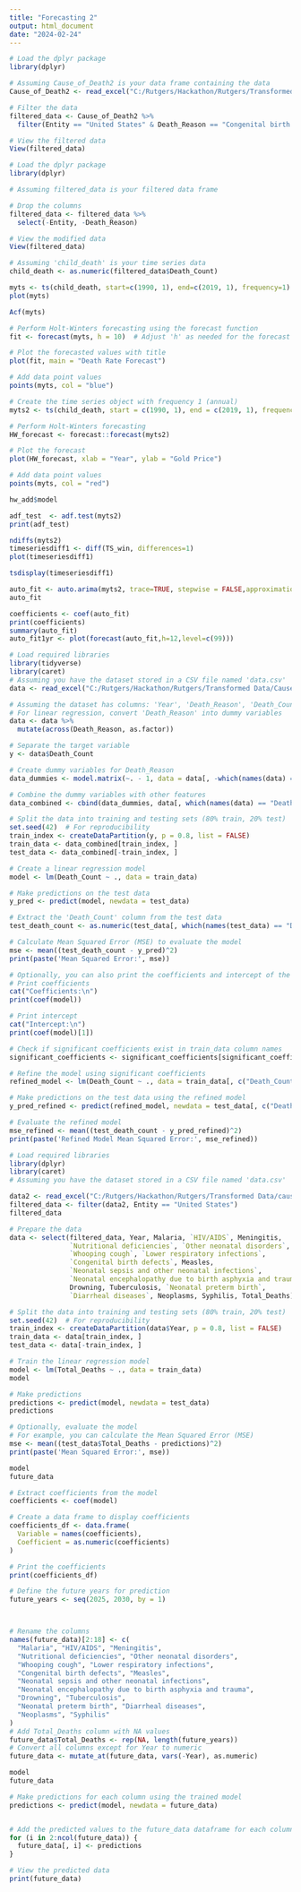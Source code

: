 ---
title: "Forecasting 2"
output: html_document
date: "2024-02-24"
---

```{r}
# Load the dplyr package
library(dplyr)

# Assuming Cause_of_Death2 is your data frame containing the data
Cause_of_Death2 <- read_excel("C:/Rutgers/Hackathon/Rutgers/Transformed Data/Cause of Death2.xlsx")

# Filter the data
filtered_data <- Cause_of_Death2 %>%
  filter(Entity == "United States" & Death_Reason == "Congenital birth defects")

# View the filtered data
View(filtered_data)


```

```{R}
# Load the dplyr package
library(dplyr)

# Assuming filtered_data is your filtered data frame

# Drop the columns
filtered_data <- filtered_data %>%
  select(-Entity, -Death_Reason)

# View the modified data
View(filtered_data)

```

```{R}

# Assuming 'child_death' is your time series data
child_death <- as.numeric(filtered_data$Death_Count)

myts <- ts(child_death, start=c(1990, 1), end=c(2019, 1), frequency=1)
plot(myts)

```
```{r}

Acf(myts)
```

```{R}
# Perform Holt-Winters forecasting using the forecast function
fit <- forecast(myts, h = 10)  # Adjust 'h' as needed for the forecast horizon

# Plot the forecasted values with title
plot(fit, main = "Death Rate Forecast")

# Add data point values
points(myts, col = "blue")
```

```{R}
# Create the time series object with frequency 1 (annual)
myts2 <- ts(child_death, start = c(1990, 1), end = c(2019, 1), frequency = 1)

# Perform Holt-Winters forecasting
HW_forecast <- forecast::forecast(myts2)

# Plot the forecast
plot(HW_forecast, xlab = "Year", ylab = "Gold Price")

# Add data point values
points(myts, col = "red")

```

```{r}

hw_add$model

```

```{R}
adf_test  <- adf.test(myts2)
print(adf_test)


```

```{R}

ndiffs(myts2)
timeseriesdiff1 <- diff(TS_win, differences=1)
plot(timeseriesdiff1)
```
```{R}
tsdisplay(timeseriesdiff1)


```
```{R}
auto_fit <- auto.arima(myts2, trace=TRUE, stepwise = FALSE,approximation = FALSE)
auto_fit

```
```{R}
coefficients <- coef(auto_fit)
print(coefficients)
summary(auto_fit)
auto_fit1yr <- plot(forecast(auto_fit,h=12,level=c(99)))
```

```{R}
# Load required libraries
library(tidyverse)
library(caret)
# Assuming you have the dataset stored in a CSV file named 'data.csv'
data <- read_excel("C:/Rutgers/Hackathon/Rutgers/Transformed Data/Cause of Death2.xlsx")

# Assuming the dataset has columns: 'Year', 'Death_Reason', 'Death_Count'
# For linear regression, convert 'Death_Reason' into dummy variables
data <- data %>%
  mutate(across(Death_Reason, as.factor))

# Separate the target variable
y <- data$Death_Count

# Create dummy variables for Death_Reason
data_dummies <- model.matrix(~. - 1, data = data[, -which(names(data) == "Death_Count")])

# Combine the dummy variables with other features
data_combined <- cbind(data_dummies, data[, which(names(data) == "Death_Count")])

# Split the data into training and testing sets (80% train, 20% test)
set.seed(42)  # For reproducibility
train_index <- createDataPartition(y, p = 0.8, list = FALSE)
train_data <- data_combined[train_index, ]
test_data <- data_combined[-train_index, ]

# Create a linear regression model
model <- lm(Death_Count ~ ., data = train_data)

# Make predictions on the test data
y_pred <- predict(model, newdata = test_data)

# Extract the 'Death_Count' column from the test data
test_death_count <- as.numeric(test_data[, which(names(test_data) == "Death_Count")])

# Calculate Mean Squared Error (MSE) to evaluate the model
mse <- mean((test_death_count - y_pred)^2)
print(paste('Mean Squared Error:', mse))

# Optionally, you can also print the coefficients and intercept of the model
# Print coefficients
cat("Coefficients:\n")
print(coef(model))

# Print intercept
cat("Intercept:\n")
print(coef(model)[1])

```
```{R}

# Check if significant coefficients exist in train_data column names
significant_coefficients <- significant_coefficients[significant_coefficients %in% colnames(train_data)]

# Refine the model using significant coefficients
refined_model <- lm(Death_Count ~ ., data = train_data[, c("Death_Count", significant_coefficients)])

# Make predictions on the test data using the refined model
y_pred_refined <- predict(refined_model, newdata = test_data[, c("Death_Count", significant_coefficients)])

# Evaluate the refined model
mse_refined <- mean((test_death_count - y_pred_refined)^2)
print(paste('Refined Model Mean Squared Error:', mse_refined))
```

```{r}

# Load required libraries
library(dplyr)
library(caret)
# Assuming you have the dataset stored in a CSV file named 'data.csv'

data2 <- read_excel("C:/Rutgers/Hackathon/Rutgers/Transformed Data/causes-of-death-children.xlsx")
filtered_data <- filter(data2, Entity == "United States")
filtered_data

# Prepare the data
data <- select(filtered_data, Year, Malaria, `HIV/AIDS`, Meningitis, 
               `Nutritional deficiencies`, `Other neonatal disorders`, 
               `Whooping cough`, `Lower respiratory infections`, 
               `Congenital birth defects`, Measles, 
               `Neonatal sepsis and other neonatal infections`, 
               `Neonatal encephalopathy due to birth asphyxia and trauma`, 
               Drowning, Tuberculosis, `Neonatal preterm birth`, 
               `Diarrheal diseases`, Neoplasms, Syphilis, Total_Deaths)

# Split the data into training and testing sets (80% train, 20% test)
set.seed(42)  # For reproducibility
train_index <- createDataPartition(data$Year, p = 0.8, list = FALSE)
train_data <- data[train_index, ]
test_data <- data[-train_index, ]

# Train the linear regression model
model <- lm(Total_Deaths ~ ., data = train_data)
model
```
```{r}
# Make predictions
predictions <- predict(model, newdata = test_data)
predictions
```
```{R}
# Optionally, evaluate the model
# For example, you can calculate the Mean Squared Error (MSE)
mse <- mean((test_data$Total_Deaths - predictions)^2)
print(paste('Mean Squared Error:', mse))
```
```{r}
model
future_data
```
```{R}
# Extract coefficients from the model
coefficients <- coef(model)

# Create a data frame to display coefficients
coefficients_df <- data.frame(
  Variable = names(coefficients),
  Coefficient = as.numeric(coefficients)
)

# Print the coefficients
print(coefficients_df)
```

```{r}
# Define the future years for prediction
future_years <- seq(2025, 2030, by = 1)



# Rename the columns
names(future_data)[2:18] <- c(
  "Malaria", "HIV/AIDS", "Meningitis", 
  "Nutritional deficiencies", "Other neonatal disorders", 
  "Whooping cough", "Lower respiratory infections", 
  "Congenital birth defects", "Measles", 
  "Neonatal sepsis and other neonatal infections", 
  "Neonatal encephalopathy due to birth asphyxia and trauma", 
  "Drowning", "Tuberculosis", 
  "Neonatal preterm birth", "Diarrheal diseases", 
  "Neoplasms", "Syphilis"
)
# Add Total_Deaths column with NA values
future_data$Total_Deaths <- rep(NA, length(future_years))
# Convert all columns except for Year to numeric
future_data <- mutate_at(future_data, vars(-Year), as.numeric)
```
```{R}
model
future_data
```
```{R}
# Make predictions for each column using the trained model
predictions <- predict(model, newdata = future_data)


# Add the predicted values to the future_data dataframe for each column
for (i in 2:ncol(future_data)) {
  future_data[, i] <- predictions
}

# View the predicted data
print(future_data)
```

